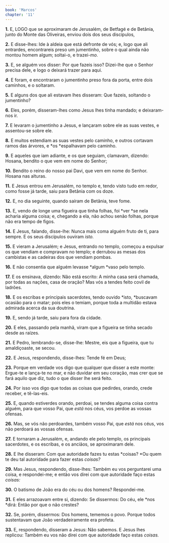 ```yaml
---
book: 'Marcos'
chapter: '11'
---
```


**1.** E, LOGO que se aproximaram de Jerusalém, de Betfagé e de Betânia, junto do Monte das Oliveiras, enviou dois dos seus discípulos,

**2.** E disse-lhes: Ide à aldeia que está defronte de vós; e, logo que ali entrardes, encontrareis preso um jumentinho, sobre o qual ainda não montou homem algum; soltai-o, e trazei-*mo.*

**3.** E, se alguém vos disser: Por que fazeis isso? Dizei-lhe que o Senhor precisa dele, e logo o deixará trazer para aqui.

**4.** E foram, e encontraram o jumentinho preso fora da porta, entre dois caminhos, e o soltaram.

**5.** E alguns dos que ali estavam lhes disseram: Que fazeis, soltando o jumentinho?

**6.** Eles, porém, disseram-lhes como Jesus lhes tinha mandado; e deixaram-nos ir.

**7.** E levaram o jumentinho a Jesus, e lançaram sobre ele as suas vestes, e assentou-se sobre ele.

**8.** E muitos estendiam as suas vestes pelo caminho, e outros cortavam ramos das árvores, e *os *espalhavam pelo caminho.

**9.** E aqueles que iam adiante, e os que seguiam, clamavam, dizendo: Hosana, bendito o que vem em nome do Senhor;

**10.** Bendito o reino do nosso pai Davi, que vem em nome do Senhor. Hosana nas alturas.

**11.** E Jesus entrou em Jerusalém, no templo e, tendo visto tudo em redor, como fosse já tarde, saiu para Betânia com os doze.

**12.** E, no dia seguinte, quando saíram de Betânia, teve fome.

**13.** E, vendo de longe uma figueira que tinha folhas, foi *ver *se nela acharia alguma coisa; e, chegando a ela, não achou senão folhas, porque não era tempo de figos.

**14.** E Jesus, falando, disse-lhe: Nunca mais coma alguém fruto de ti, para sempre. E os seus discípulos ouviram *isto.*

**15.** E vieram a Jerusalém; e Jesus, entrando no templo, começou a expulsar os que vendiam e compravam no templo; e derrubou as mesas dos cambistas e as cadeiras dos que vendiam pombas.

**16.** E não consentia que alguém levasse *algum *vaso pelo templo.

**17.** E os ensinava, dizendo: Não está escrito: A minha casa será chamada, por todas as nações, casa de oração? Mas vós a tendes feito covil de ladrões.

**18.** E os escribas e principais sacerdotes, tendo ouvido *isto, *buscavam ocasião para o matar; pois eles o temiam, porque toda a multidão estava admirada acerca da sua doutrina.

**19.** E, sendo já tarde, saiu para fora da cidade.

**20.** E eles, passando pela manhã, viram que a figueira se tinha secado desde as raízes.

**21.** E Pedro, lembrando-se, disse-lhe: Mestre, eis que a figueira, que tu amaldiçoaste, se secou.

**22.** E Jesus, respondendo, disse-lhes: Tende fé em Deus;

**23.** Porque em verdade vos digo que qualquer que disser a este monte: Ergue-te e lança-te no mar, e não duvidar em seu coração, mas crer que se fará aquilo que diz, tudo o que disser lhe será feito.

**24.** Por isso vos digo que todas as coisas que pedirdes, orando, crede receber, e tê-las-eis.

**25.** E, quando estiverdes orando, perdoai, se tendes alguma coisa contra alguém, para que vosso Pai, que *está* nos céus, vos perdoe as vossas ofensas.

**26.** Mas, se vós não perdoardes, também vosso Pai, que *está* nos céus, vos não perdoará as vossas ofensas.

**27.** E tornaram a Jerusalém, e, andando ele pelo templo, os principais sacerdotes, e os escribas, e os anciãos, se aproximaram dele.

**28.** E lhe disseram: Com que autoridade fazes tu estas *coisas? *Ou quem te deu tal autoridade para fazer estas *coisas?*

**29.** Mas Jesus, respondendo, disse-lhes: Também eu vos perguntarei uma coisa, e respondei-me; e então vos direi com que autoridade faço estas *coisas:*

**30.** O batismo de João era do céu ou dos homens? Respondei-me.

**31.** E eles arrazoavam entre si, dizendo: Se dissermos: Do céu, ele *nos *dirá: Então por que o não crestes?

**32.** Se, porém, dissermos: Dos homens, tememos o povo. Porque todos sustentavam que João verdadeiramente era profeta.

**33.** E, respondendo, disseram a Jesus: Não sabemos. E Jesus lhes replicou: Também eu vos não direi com que autoridade faço estas *coisas.*